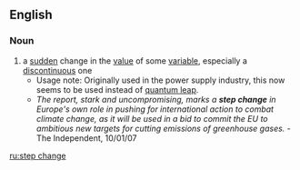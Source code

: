 ==English==
===Noun===
{{en-noun|sg=[[step]] [[change]]}}
# a [[sudden]] change in the [[value]] of some [[variable]], especially a [[discontinuous]] one
#*Usage note: Originally used in the power supply industry, this now seems to be used instead of [[quantum leap]].
#* ''The report, stark and uncompromising, marks a '''step change''' in Europe's own role in pushing for international action to combat climate change, as it will be used in a bid to commit the EU to ambitious new targets for cutting emissions of greenhouse gases.'' - The Independent, 10/01/07
[[ru:step change]]